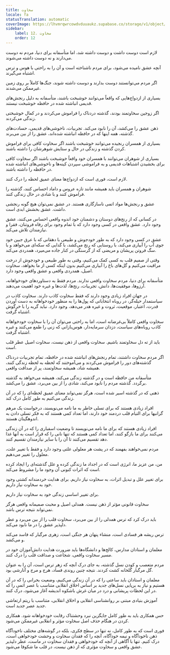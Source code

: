 ```yaml
---
title: سخاوت
locale: fa
statusTranslation: automatic
coverImage: https://lhvmrqwrcowdvduuaukz.supabase.co/storage/v1/object/public/strapi-uploads/small_cover-educacion-fundamental.webp-2d51a7828a2b1309555be27f7e2a61a0.webp
sidebar:
    label: 12. سخاوت
    order: 12
---
```

لازم است دوست داشت و دوست داشته شد، اما متأسفانه برای دنیا، مردم نه دوست می‌دارند و نه دوست داشته می‌شوند.

آنچه عشق نامیده می‌شود، برای مردم ناشناخته است و آن را به راحتی با هوس و ترس اشتباه می‌گیرند.

اگر مردم می‌توانستند دوست بدارند و دوست داشته شوند، جنگ‌ها کاملاً بر روی زمین غیرممکن می‌شدند.

بسیاری از ازدواج‌هایی که واقعاً می‌توانند خوشبخت باشند، متأسفانه به دلیل رنجش‌های قدیمی انباشته شده در حافظه خوشبخت نیستند.

اگر زوجین سخاوتمند بودند، گذشته دردناک را فراموش می‌کردند و در کمال خوشبختی زندگی می‌کردند.

ذهن عشق را می‌کشد، آن را نابود می‌کند. تجربیات، ناخوشی‌های قدیمی، حسادت‌های گذشته، همه اینها که در حافظه انباشته شده‌اند، عشق را از بین می‌برند.

بسیاری از همسران رنجیده می‌توانند خوشبخت باشند اگر سخاوت کافی برای فراموش کردن گذشته و زندگی در حال و ستایش شوهرشان را داشته باشند.

بسیاری از شوهران می‌توانند با همسران خود واقعاً خوشبخت باشند اگر سخاوت کافی برای بخشیدن اشتباهات قدیمی و به فراموشی سپردن کینه‌ها و ناخوشی‌های انباشته شده در حافظه را داشته باشند.

لازم است، فوری است که ازدواج‌ها معنای عمیق لحظه را درک کنند.

شوهران و همسران باید همیشه مانند تازه عروس و داماد احساس کنند، گذشته را فراموش کنند و با شادی در حال زندگی کنند.

عشق و رنجش‌ها مواد اتمی ناسازگاری هستند. در عشق نمی‌توان هیچ گونه رنجشی داشت. عشق بخشش ابدی است.

در کسانی که از رنج‌های دوستان و دشمنان خود اندوه واقعی احساس می‌کنند، عشق وجود دارد. عشق واقعی در کسی وجود دارد که با تمام وجود برای رفاه فروتنان، فقرا و نیازمندان تلاش می‌کند.

عشق در کسی وجود دارد که به طور خودجوش و طبیعی با دهقانی که با عرق جبین خود جوی آب را آبیاری می‌کند، با روستایی که رنج می‌کشد، با گدایی که سکه‌ای می‌خواهد و با سگ فروتن پریشان و مریضی که از گرسنگی در کنار جاده می‌میرد، همدردی می‌کند.

وقتی از صمیم قلب به کسی کمک می‌کنیم، وقتی به طور طبیعی و خودجوش از درخت مراقبت می‌کنیم و گل‌های باغ را آبیاری می‌کنیم بدون اینکه کسی از ما بخواهد، سخاوت اصیل، همدردی واقعی و عشق واقعی وجود دارد.

متأسفانه برای دنیا، مردم سخاوت واقعی ندارند. مردم فقط به دستاوردهای خودخواهانه، آرزوها، موفقیت‌ها، دانش، تجربیات، رنج‌ها، لذت‌ها و غیره خود اهمیت می‌دهند.

در جهان افراد زیادی وجود دارند که فقط سخاوت کاذب دارند. سخاوت کاذب در سیاستمدار حیله‌گر، در روباه انتخاباتی که پول‌ها را به منظور خودخواهانه به دست آوردن قدرت، اعتبار، موقعیت، ثروت و غیره هدر می‌دهد، وجود دارد. نباید گربه را با خرگوش اشتباه گرفت.

سخاوت واقعی کاملاً بی‌غرضانه است، اما به راحتی می‌توان آن را با سخاوت خودخواهانه کاذب روباه‌های سیاست، دزدان سرمایه‌دار، هوس‌بازانی که زنی را طمع می‌کنند و غیره اشتباه گرفت.

باید از ته دل سخاوتمند باشیم. سخاوت واقعی از ذهن نیست، سخاوت اصیل عطر قلب است.

اگر مردم سخاوت داشتند، تمام رنجش‌های انباشته شده در حافظه، تمام تجربیات دردناک گذشته‌های دور را فراموش می‌کردند و می‌آموختند که لحظه به لحظه زندگی کنند، همیشه شاد، همیشه سخاوتمند، پر از صداقت واقعی.

متأسفانه من حافظه است و در گذشته زندگی می‌کند، همیشه می‌خواهد به گذشته برگردد. گذشته مردم را نابود می‌کند، شادی را از بین می‌برد، عشق را می‌کشد.

ذهنی که در گذشته اسیر شده است، هرگز نمی‌تواند معنای عمیق لحظه‌ای را که در آن زندگی می‌کنیم به طور کامل درک کند.

افراد زیادی هستند که برای تسلی خاطر به ما نامه می‌نویسند، درخواست یک مرهم گرانبها برای التیام قلب دردمند خود دارند، اما تعداد کمی هستند که به فکر تسلی دادن به اندوهگینان هستند.

افراد زیادی هستند که برای ما نامه می‌نویسند تا وضعیت اسفباری را که در آن زندگی می‌کنند برای ما بازگو کنند، اما تعداد کمی هستند که تنها نانی را که قرار است به آنها غذا دهد تقسیم می‌کنند تا آن را با سایر نیازمندان تقسیم کنند.

مردم نمی‌خواهند بفهمند که در پشت هر معلولی علتی وجود دارد و فقط با تغییر علت، معلول را تغییر می‌دهیم.

من، من عزیز ما، انرژی است که در اجداد ما زندگی کرده و علل گذشته‌ای را ایجاد کرده است که اثرات کنونی آن وجود ما را مشروط می‌کند.

برای تغییر علل و تبدیل اثرات، به سخاوت نیاز داریم. برای هدایت خردمندانه کشتی وجود خود به سخاوت نیاز داریم.

برای تغییر اساسی زندگی خود به سخاوت نیاز داریم.

سخاوت قانونی مؤثر از ذهن نیست. همدلی اصیل و محبت صمیمانه واقعی هرگز نمی‌تواند نتیجه ترس باشد.

باید درک کرد که ترس همدلی را از بین می‌برد، سخاوت قلب را از بین می‌برد و عطر دلپذیر عشق را در ما نابود می‌کند.

ترس ریشه هر فسادی است، منشاء پنهان هر جنگی است، زهری مرگبار که فاسد می‌کند و می‌کشد.

معلمان و استادان مدارس، کالج‌ها و دانشگاه‌ها باید ضرورت هدایت دانش‌آموزان خود در مسیر سخاوت واقعی، شجاعت و صداقت قلب را درک کنند.

مردم متعصب و کودن نسل گذشته، به جای درک آنچه که زهر ترس است، آن را به عنوان گل مرگبار گلخانه کشت کردند. نتیجه چنین روندی فساد، هرج و مرج و آنارشی بود.

معلمان و استادان باید ساعتی را که در آن زندگی می‌کنیم، وضعیت بحرانی را که در آن هستیم و نیاز به برپایی نسل‌های جدید بر اساس اخلاق انقلابی متناسب با عصر اتمی را که در این لحظات پریشانی و درد در میان غرش باشکوه اندیشه آغاز می‌شود، درک کنند.

آموزش بنیادی مبتنی بر روانشناسی انقلابی و اخلاق انقلابی، متناسب با ریتم ارتعاشی جدید عصر جدید است.

حس همکاری باید به طور کامل جایگزین نبرد وحشتناک رقابت خودخواهانه شود. همکاری کردن در هنگام حذف اصل سخاوت مؤثر و انقلابی غیرممکن می‌شود.

فوری است که به طور کامل، نه تنها در سطح فکری، بلکه در گوشه‌های مختلف ناخودآگاه ذهن ناخودآگاه و نیمه خودآگاه، آنچه را که فقدان سخاوت و وحشت خودخواهی است، درک کنیم. تنها با آگاهی از آنچه که خودخواهی و فقدان سخاوت در ماست، عطر دلپذیر عشق واقعی و سخاوت مؤثری که از ذهن نیست، در قلب ما شکوفا می‌شود.

